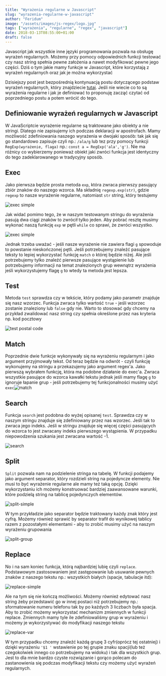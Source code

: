 ```yaml
---
title: "Wyrażenia regularne w Javascript"
slug: "wyrazenia-regularne-w-javascript"
author: "Feridum"
image: "/assets/images/js-regex/logo.jpg"
tags: ["wyrażenia", "regularne", "regex", "javascript"]
date: 2018-03-13T08:55:00+01:00
draft: false
---
```


Javascript jak wszystkie inne języki programowania pozwala na obsługę wyrażeń regularnych. Możemy przy pomocy odpowiednich funkcji testować czy nasz string spełnia pewne założenia a nawet modyfikować pewne jego części. Dziś o tym jakie mamy funkcje w Javascript, które korzystają z wyrażeń regularnych oraz jak je można wykorzystać



Dzisiejszy post jest bezpośrednią kontynuacją postu dotyczącego podstaw wyrażeń regularnych, który znajdziecie [tutaj](https://fsgeek.pl/post/w-swiecie-wyrazen-regularnych/). Jeśli nie wiecie co to są wyrażenia regularne i jak je definiować to proponuję zacząć czytać od poprzedniego postu a potem wrócić do tego. 

## Definiowanie wyrażeń regularnych w Javascript

W JavaScriptcie wyrażenie regularne są traktowane jako obiekty a nie stringi. Dlatego nie zapisujemy ich podczas deklaracji w apostrofach. Mamy możliwość zdefiniowania naszego wyrażenia w dwojaki sposób: tak jak się go standardowo zapisuje czyli np.: `/ala/g` lub tez przy pomocy funkcji `RegExp(wyrażenie, flaga)` np.: `const a = RegExp('ala','g')`. Nie ma różnicy co wybierzemy ponieważ obiekt jaki zwróci funkcja jest identyczny do tego zadeklarowanego w tradycyjny sposób. 

## Exec

Jako pierwsza będzie prosta metoda `exp`, która zwraca pierwszy pasujący zbiór znaków do naszego wzorca. Ma składnię `regexp.exp(str)`, gdzie `regexp` to nasze wyrażenie regularne, natomiast `str` string, który testujemy 

![exec simple](/assets/images/js-regex/exec-simple.png)

Jak widać pomimo tego, że w naszym testowanym stringu do wyrażenia pasują dwa ciągi znaków to zwrócił tylko jeden. Aby pobrać resztę musimy wykonać naszą funkcję `exp` w pętli `while` co sprawi, że zwróci wszystko. 

![exec simple](/assets/images/js-regex/exec-while.png)

Jednak trzeba uważać - jeśli nasze wyrażenie nie zawiera flagi `g` spowoduje to powstanie nieskończonej pętli. Jeśli potrzebujemy znaleźć pasujące teksty to lepiej wykorzystać funkcję `match` o której będzie niżej. Ale jeśli potrzebujemy tylko znaleźć pierwsze pasujące wystąpienie lub potrzebujemy informacji na temat znalezionych grup wewnątrz wyrażenia jeśli wykorzystujemy flagę `g` to wtedy ta metoda jest lepsza.

## Test

Metoda `test` sprawdza czy w tekście, który podamy jako parametr znajduje się nasz wzorzec. Funkcja zwraca tylko wartość `true` - jeśli wzorzec zostanie znaleziony lub `false` gdy nie. Warto to stosować gdy chcemy na przykład zwalidować nasz string czy spełnia określone przez nas kryteria np. kod pocztowy

![test postal code](/assets/images/js-regex/test-postal-code.png)

## Match

Poprzednie dwie funkcje wykonywały się na wyrażeniu regularnym i jako argument przyjmowały tekst. Od teraz będzie na odwrót - czyli funkcję wykonujemy na stringu a przekazujemy jako argument regex'a. Jako pierwszą wybrałem funkcję, która ma podobne działanie do exec'a. Zwraca wszystkie pasujące do wzorca kawałki tekstu jednak jeśli mamy flagę `g` to ignoruje łapanie grup - jeśli potrzebujemy tej funkcjonalności musimy użyć `exec`![match](/assets/images/js-regex/match.png)

## Search

Funkcja `search` jest podobna do wyżej opisanej `test`.  Sprawdza czy w naszym stringu znajduje się zdefiniowany przez nas wzorzec. Jeśli tak to zwraca jego indeks. Jeśli w stringu znajduje się więcej części pasujących do wzorca to jest zwracany indeks pierwszego wystąpienia. W przypadku niepowodzenia szukania jest zwracana wartość -1.

![search](/assets/images/js-regex/search.png)

## Split

`Split` pozwala nam na podzielenie stringa na tabelę. W funkcji podajemy jako argument separator, który rozdzieli string na pojedyncze elementy. Nie musi to być  wyrażenie regularne ale mamy też taką opcję. Dzięki wykorzystaniu ich możemy konstruować bardziej zaawansowane warunki, które podzielą string na tablicę pojedynczych elementów. 
 
![split-simple](/assets/images/js-regex/split-simple.png)

W tym przykładzie jako separator będzie traktowany każdy znak który jest cyfrą. Możemy również sprawić by separator trafił do wynikowej tablicy razem z pozostałymi elementami - aby to zrobić musimy użyć na naszym wyrażeniu grupowania

![split-group](/assets/images/js-regex/split-group.png)

## Replace

No i na sam koniec funkcja, którą najbardziej lubię czyli `replace`. Podstawowym zastosowaniem jest zastępowanie lub usuwanie pewnych znaków z naszego tekstu np.: wszystkich białych (spacje, tabulacje itd):

![replace-simple](/assets/images/js-regex/replace-simple.png)

Ale na tym się nie kończą możliwości. Możemy również edytować nasz string żeby przedstawić go w innej postaci niż potrzebujemy np.: sformatowanie numeru telefonu tak by po każdych 3 liczbach była spacja. Aby to zrobić możemy wykorzystać mechanizm zmiennych w funkcji replace. Zmiennych mamy tyle ile zdefiniowaliśmy grup w wyrażeniu i możemy je wykorzystywać do modyfikacji naszego tekstu

![replace-var](/assets/images/js-regex/replace-var.png)

W tym przypadku chcemy znaleźć każdą grupę 3 cyfr(oprócz tej ostatniej) i dzięki wyrażeniu `'$1 '` wstawienie po tej grupie znaku spacji(lub też czegokolwiek innego co potrzebujemy na widoku) i tak dla wszystkich grup. Jest to dla mnie bardzo czyste rozwiązanie i gorąco polecam do zastanowienia się podczas modyfikacji tekstu czy możemy użyć wyrażeń regularnych. 

